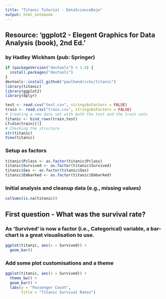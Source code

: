 ```yaml
---
title: "Titanic Tutorial - DataScienceDojo"
output: html_notebook
---
```

## Resource: 'ggplot2 - Elegent Graphics for Data Analysis (book), 2nd Ed.'
### by Hadley Wickham (pub: Springer)


```r
if (packageVersion("devtools") < 1.6) {
  install.packages("devtools")
}
devtools::install_github("paulhendricks/titanic")
library(titanic)
library(ggplot2)
library(dplyr)
```

```r
test <- read.csv("test.csv", stringsAsFactors = FALSE)
train <- read.csv("train.csv", stringsAsFactors = FALSE)
# Creating a new data set with both the test and the train sets
titanic <- bind_rows(train,test)
LT=dim(train)[1]
# Checking the structure
str(titanic)
View(titanic)
```

### Setup as factors

```r
titanic$Pclass <- as.factor(titanic$Pclass)
titanic$Survived <- as.factor(titanic$Survived)
titanic$Sex <- as.factor(titanic$Sex)
titanic$Embarked <- as.factor(titanic$Embarked)
```

### Initial analysis and cleanup data (e.g., missing values)
```r
colSums(is.na(titanic))
```




## First question - What was the survival rate?
### As 'Survived' is now a factor (i.e., Categorical) variable, a bar-chart is a great visualisation to use.
```r
ggplot(titanic, aes(x = Survived)) +
  geom_bar()
```
### Add some plot customisations and a theme
```r
ggplot(titanic, aes(x = Survived)) +
  theme_bw() +
  geom_bar() +
  labs(y = "Passenger Count",
       title = "Titanic Survival Rates")
```

